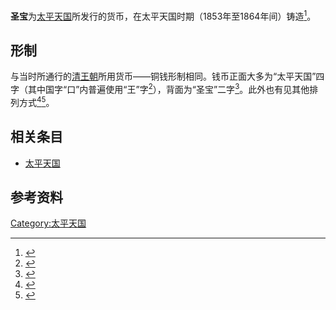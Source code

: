 {{expand|time=2014-11-11T11:39:11+00:00}}
{{expert|time=2014-11-11T11:39:11+00:00}}

'''圣宝'''为[[太平天国|太平天国]]所发行的货币，在太平天国时期（1853年至1864年间）铸造<ref>{{Cite web|url=http://news.sina.com.cn/o/2004-11-06/10064159261s.shtml|title=收藏大观园|accessdate=2019-01-04|author=|date=|work=news.sina.com.cn|publisher=|archive-date=2019-09-23|archive-url=https://web.archive.org/web/20190923141030/http://news.sina.com.cn/o/2004-11-06/10064159261s.shtml|dead-url=no}}</ref>。

== 形制 ==
与当时所通行的[[清朝|清王朝]]所用货币——铜钱形制相同。钱币正面大多为“太平天国”四字（其中国字“口”内普遍使用“王”字<ref>{{Cite web|url=http://news.sina.com.cn/c/2003-09-18/07391764758.html|title=天平天国假钱南京现“真身”|accessdate=2019-01-04|author=|date=|work=news.sina.com.cn|publisher=|archive-date=2019-09-12|archive-url=https://web.archive.org/web/20190912093612/http://news.sina.com.cn/c/2003-09-18/07391764758.html|dead-url=no}}</ref>），背面为“圣宝”二字<ref>{{Cite web|url=http://news.sina.com.cn/s/2006-02-05/10318126436s.shtml|title=工地得到罕见铜钱六旬翁欲捐博物馆(图)|accessdate=2019-01-04|author=|date=|work=news.sina.com.cn|publisher=|archive-date=2019-01-04|archive-url=https://web.archive.org/web/20190104175611/http://news.sina.com.cn/s/2006-02-05/10318126436s.shtml|dead-url=no}}</ref>。此外也有见其他排列方式<ref>{{Cite web|url=http://news.sohu.com/73/95/news204729573.shtml|title=宫哲兵：女书研究重大发现 江永县外也有女书|accessdate=2019-01-04|author=|date=|work=news.sohu.com|publisher=|archive-date=2021-02-11|archive-url=https://web.archive.org/web/20210211103101/http://news.sohu.com/73/95/news204729573.shtml|dead-url=no}}</ref><ref>{{Cite web|url=http://news.163.com/17/0427/11/CJ1BSOFR00014SEH.html|title=太平天国铁钱|accessdate=2019-01-04|author=|date=|work=news.163.com|publisher=|archive-url=https://web.archive.org/web/20190104175920/http://news.163.com/17/0427/11/CJ1BSOFR00014SEH.html|archive-date=2019-01-04|dead-url=yes}}</ref>。

== 相关条目 ==
* [[太平天国|太平天国]]

==参考资料==
{{reflist}}{{太平天国}}
[[Category:太平天国|Category:太平天国]]
